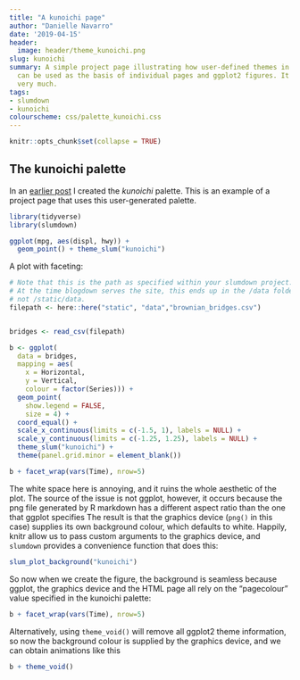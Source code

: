 ```yaml
---
title: "A kunoichi page"
author: "Danielle Navarro"
date: '2019-04-15'
header:
  image: header/theme_kunoichi.png
slug: kunoichi
summary: A simple project page illustrating how user-defined themes in *slumdown*
  can be used as the basis of individual pages and ggplot2 figures. It doesn't do
  very much.
tags:
- slumdown
- kunoichi
colourscheme: css/palette_kunoichi.css
---
```


```r
knitr::opts_chunk$set(collapse = TRUE)
```


## The kunoichi palette

In an [earlier post](/post/colour-palettes/) I created the *kunoichi* palette. This is an example of a project page that uses this user-generated palette. 

```r
library(tidyverse)
library(slumdown)

ggplot(mpg, aes(displ, hwy)) + 
  geom_point() + theme_slum("kunoichi")
```

A plot with faceting:

```r
# Note that this is the path as specified within your slumdown project.
# At the time blogdown serves the site, this ends up in the /data folder
# not /static/data. 
filepath <- here::here("static", "data","brownian_bridges.csv")


bridges <- read_csv(filepath)

b <- ggplot(
  data = bridges,
  mapping = aes(
    x = Horizontal,
    y = Vertical,
    colour = factor(Series))) + 
  geom_point(
    show.legend = FALSE,
    size = 4) +
  coord_equal() +
  scale_x_continuous(limits = c(-1.5, 1), labels = NULL) +
  scale_y_continuous(limits = c(-1.25, 1.25), labels = NULL) +
  theme_slum("kunoichi") + 
  theme(panel.grid.minor = element_blank())

b + facet_wrap(vars(Time), nrow=5)
```


The white space here is annoying, and it ruins the whole aesthetic of the plot. The source of the issue is not ggplot, however, it occurs because the png file generated by R markdown has a different aspect ratio than the one that ggplot specifies The result is that the graphics device (`png()` in this case) supplies its own background colour, which defaults to white. Happily, knitr allow us to pass custom arguments to the graphics device, and `slumdown` provides a convenience function that does this:

```r
slum_plot_background("kunoichi")
```

So now when we create the figure, the background is seamless because ggplot, the graphics device and the HTML page all rely on the "pagecolour" value specified in the kunoichi palette:


```r
b + facet_wrap(vars(Time), nrow=5)
```


Alternatively, using `theme_void()` will remove all ggplot2 theme information, so now the background colour is supplied by the graphics device, and we can obtain animations like this
```r
b + theme_void()
```


